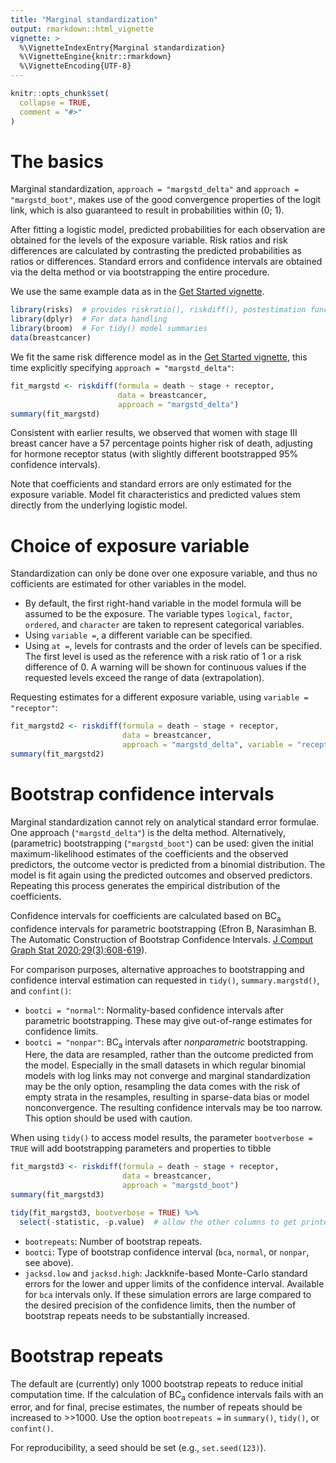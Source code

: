 ```yaml
---
title: "Marginal standardization"
output: rmarkdown::html_vignette
vignette: >
  %\VignetteIndexEntry{Marginal standardization}
  %\VignetteEngine{knitr::rmarkdown}
  %\VignetteEncoding{UTF-8}
---
```


```r
knitr::opts_chunk$set(
  collapse = TRUE,
  comment = "#>"
)
```


# The basics

Marginal standardization, `approach = "margstd_delta"` and `approach = "margstd_boot"`, makes use of the good convergence properties of the logit link, which is also guaranteed to result in probabilities within (0; 1). 

After fitting a logistic model, predicted probabilities for each observation are obtained for the levels of the exposure variable. Risk ratios and risk differences are calculated by contrasting the predicted probabilities as ratios or differences. Standard errors and confidence intervals are obtained via the delta method or via bootstrapping the entire procedure. 

We use the same example data as in the [Get Started vignette](risks.html#an-example-cohort-study).

```r
library(risks)  # provides riskratio(), riskdiff(), postestimation functions
library(dplyr)  # For data handling
library(broom)  # For tidy() model summaries
data(breastcancer)
```

We fit the same risk difference model as in the [Get Started vignette](risks.html#adjusted-risk-differences), this time explicitly specifying `approach = "margstd_delta"`:

```r
fit_margstd <- riskdiff(formula = death ~ stage + receptor, 
                        data = breastcancer, 
                        approach = "margstd_delta")
summary(fit_margstd)
```

Consistent with earlier results, we observed that women with stage III breast cancer have a 57 percentage points higher risk of death, adjusting for hormone receptor status (with slightly different bootstrapped 95% confidence intervals).

Note that coefficients and standard errors are only estimated for the exposure variable. Model fit characteristics and predicted values stem directly from the underlying logistic model.


# Choice of exposure variable

Standardization can only be done over one exposure variable, and thus no cofficients are estimated for other variables in the model.

* By default, the first right-hand variable in the model formula will be assumed to be the exposure. The variable types `logical`, `factor`, `ordered`, and `character` are taken to represent categorical variables.
* Using `variable =`, a different variable can be specified.
* Using `at =`, levels for contrasts and the order of levels can be specified. The first level is used as the reference with a risk ratio of 1 or a risk difference of 0. A warning will be shown for continuous values if the requested levels exceed the range of data (extrapolation).


Requesting estimates for a different exposure variable, using `variable = "receptor"`:

```r
fit_margstd2 <- riskdiff(formula = death ~ stage + receptor, 
                         data = breastcancer, 
                         approach = "margstd_delta", variable = "receptor")
summary(fit_margstd2)
```


# Bootstrap confidence intervals

Marginal standardization cannot rely on analytical standard error formulae. One approach (`"margstd_delta"`) is the delta method. Alternatively, (parametric) bootstrapping (`"margstd_boot"`) can be used: given the initial maximum-likelihood estimates of the coefficients and the observed predictors, the outcome vector is predicted from a binomial distribution. The model is fit again using the predicted outcomes and observed predictors. Repeating this process generates the empirical distribution of the coefficients. 

Confidence intervals for coefficients are calculated based on BC~a~ confidence intervals for parametric bootstrapping (Efron B, Narasimhan B. The Automatic Construction of Bootstrap Confidence Intervals. [J Comput Graph Stat 2020;29(3):608-619](https://doi.org/10.1080/10618600.2020.1714633)).

For comparison purposes, alternative approaches to bootstrapping and confidence interval estimation can requested in `tidy()`, `summary.margstd()`, and `confint()`:

* `bootci = "normal"`: Normality-based confidence intervals after parametric bootstrapping. These may give out-of-range estimates for confidence limits.
* `bootci = "nonpar"`: BC~a~ intervals after *nonparametric* bootstrapping. Here, the data are resampled, rather than the outcome predicted from the model. Especially in the small datasets in which regular binomial models with log links may not converge and marginal standardization may be the only option, resampling the data comes with the risk of empty strata in the resamples, resulting in sparse-data bias or model nonconvergence. The resulting confidence intervals may be too narrow. This option should be used with caution.

When using `tidy()` to access model results, the parameter `bootverbose = TRUE` will add bootstrapping parameters and properties to tibble

```r
fit_margstd3 <- riskdiff(formula = death ~ stage + receptor, 
                         data = breastcancer, 
                         approach = "margstd_boot")
summary(fit_margstd3)

tidy(fit_margstd3, bootverbose = TRUE) %>%
  select(-statistic, -p.value)  # allow the other columns to get printed instead
```

* `bootrepeats`: Number of bootstrap repeats.
* `bootci`: Type of bootstrap confidence interval (`bca`, `normal`, or `nonpar`, see above).
* `jacksd.low` and `jacksd.high`: Jackknife-based Monte-Carlo standard errors for the lower and upper limits of the confidence interval. Available for `bca` intervals only. If these simulation errors are large compared to the desired precision of the confidence limits, then the number of bootstrap repeats needs to be substantially increased.


# Bootstrap repeats

The default are (currently) only 1000 bootstrap repeats to reduce initial computation time. If the calculation of BC~a~ confidence intervals fails with an error, and for final, precise estimates, the number of repeats should be increased to >>1000. Use the option `bootrepeats =` in `summary()`, `tidy()`, or `confint()`. 

For reproducibility, a seed should be set (e.g., `set.seed(123)`).
